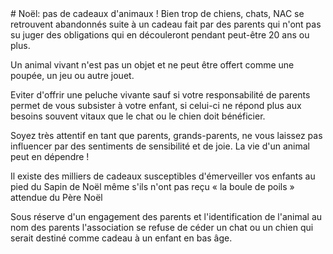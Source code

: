 
<TitlePanel src={backgroundImage} />

<TextPanel>
# Noël: pas de cadeaux d'animaux !
Bien trop de chiens, chats, NAC se retrouvent abandonnés suite à un cadeau fait par des parents
qui n'ont pas su juger des obligations qui en découleront pendant peut-être 20 ans ou plus.

Un animal vivant n'est pas un objet et ne peut être offert comme une poupée, un jeu ou autre
jouet.

Eviter d'offrir une peluche vivante sauf si votre responsabilité de parents permet de vous subsister
à votre enfant, si celui-ci ne répond plus aux besoins souvent vitaux que le chat ou le chien doit
bénéficier.

Soyez très attentif en tant que parents, grands-parents, ne vous laissez pas influencer par des
sentiments de sensibilité et de joie. La vie d'un animal peut en dépendre !

Il existe des milliers de cadeaux susceptibles d'émerveiller vos enfants au pied du Sapin de Noël
même s'ils n'ont pas reçu « la boule de poils » attendue du Père Noël

Sous réserve d'un engagement des parents et l'identification de l'animal au nom des parents
l'association se refuse de céder un chat ou un chien qui serait destiné comme cadeau à un enfant
en bas âge.

</TextPanel>
